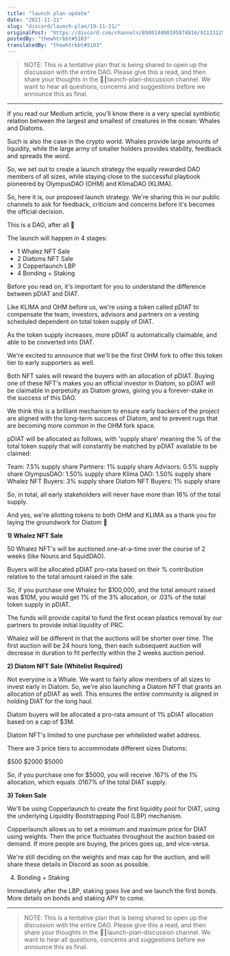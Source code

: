 ```yaml
---
title: "launch plan update"
date: "2021-11-21"
slug: "discord/launch-plan/19-11-21/"
originalPost: "https://discord.com/channels/894014400195874816/911331259635073025/911332954045833286"
postedBy: "thewhtrbbt#5103"
translatedBy: "thewhtrbbt#5103"
---
```



> NOTE: This is a tentative plan that is being shared to open up the discussion with the entire DAO. Please give this a read, and then share your thoughts in the 🚀┃launch-plan-discussion  channel. We want to hear all questions, concerns and suggestions before we announce this as final.

------

If you read our Medium article, you'll know there is a very special symbiotic relation between the largest and smallest of creatures in the ocean: Whales and Diatoms.

Such is also the case in the crypto world. Whales provide large amounts of liquidity, while the large army of smaller holders provides stability, feedback and spreads the word. 

So, we set out to create a launch strategy the equally rewarded DAO members of all sizes, while staying close to the successful playbook pioneered by OlympusDAO (OHM) and KlimaDAO (KLIMA). 

So, here it is, our proposed launch strategy. We're sharing this in our public channels to ask for feedback, criticism and concerns before it's becomes the official decision.

This is a DAO, after all 🙂

The launch will happen in 4 stages: 

- 1 Whalez NFT Sale
- 2 Diatoms NFT Sale
- 3 Copperlaunch LBP
- 4 Bonding + Staking 


Before you read on, it's important for you to understand the difference between pDIAT and DIAT. 

Like KLIMA and OHM before us, we're using a token called pDIAT to compensate the team, investors, advisors and partners on a vesting scheduled dependent on total token supply of DIAT.

As the token supply increases, more pDIAT is automatically claimable, and able to be converted into DIAT. 

We're excited to announce that we'll be the first OHM fork to offer this token tier to early supporters as well.

Both NFT sales will reward the buyers with an allocation of pDIAT. Buying one of these NFT's makes you an official investor in Diatom, so pDIAT will be claimable in perpetuity as Diatom grows, giving you a forever-stake in the success of this DAO. 

We think this is a brilliant mechanism to ensure early backers of the project are aligned with the long-term success of Diatom, and to prevent rugs that are becoming more common in the OHM fork space.

pDIAT will be allocated as follows, with 'supply share' meaning the % of the total token supply that will constantly be matched by pDIAT available to be claimed: 

Team: 7.5% supply share
Partners: 1% supply share
Advisors: 0.5% supply share
OlympusDAO: 1.50% supply share
Klima DAO: 1.50% supply share
Whalez NFT Buyers: 3% supply share
Diatom NFT Buyers: 1% supply share

So, in total, all early stakeholders will never have more than 16% of the total supply. 

And yes, we're allotting tokens to both OHM and KLIMA as a thank you for laying the groundwork for Diatom 🙂


**1) Whalez NFT Sale**

50 Whalez NFT's will be auctioned one-at-a-time over the course of 2 weeks (like Nouns and SquidDAO). 

Buyers will be allocated pDIAT pro-rata based on their % contribution relative to the total amount raised in the sale.

So, if you purchase one Whalez for $100,000, and the total amount raised was $10M, you would get 1% of the 3% allocation, or .03% of the total token supply in pDIAT.

The funds will provide capital to  fund the first ocean plastics removal by our partners to provide initial liquidity of PRC.

Whalez will be different in that the auctions will be shorter over time. The first auction will be 24 hours long, then each subsequent auction will decrease in duration to fit perfectly within the 2 weeks auction period.


**2) Diatom NFT Sale (Whitelist Required)**

Not everyone is a Whale. We want to fairly allow members of all sizes to invest early in Diatom. So, we're also launching a Diatom NFT that grants an allocation of pDIAT as well. This ensures the entire community is aligned in holding DIAT for the long haul.

Diatom buyers will be allocated a pro-rata amount of 1% pDIAT allocation based on a cap of $3M.

Diatom NFT's limited to one purchase per whitelisted wallet address. 

There are 3 price tiers to accommodate different sizes Diatoms: 

$500
$2000
$5000 

So, if you purchase one for $5000, you will receive .167% of the 1% allocation, which equals .0167% of the total DIAT supply. 


**3) Token Sale**

We'll be using Copperlaunch to create the first liquidity pool for DIAT, using the underlying Liquidity Bootstrapping Pool (LBP) mechanism.

Copperlaunch allows us to set a minimum and maximum price for DIAT using weights. Then the price fluctuates throughout the auction based on demand. If more people are buying, the prices goes up, and vice-versa.

We're still deciding on the weights and max cap for the auction, and will share these details in Discord as soon as possible.

4) Bonding + Staking

Immediately after the LBP, staking goes live and we launch the first bonds. More details on bonds and staking APY to come.


------

> NOTE: This is a tentative plan that is being shared to open up the discussion with the entire DAO. Please give this a read, and then share your thoughts in the 🚀┃launch-plan-discussion  channel. We want to hear all questions, concerns and suggestions before we announce this as final.
